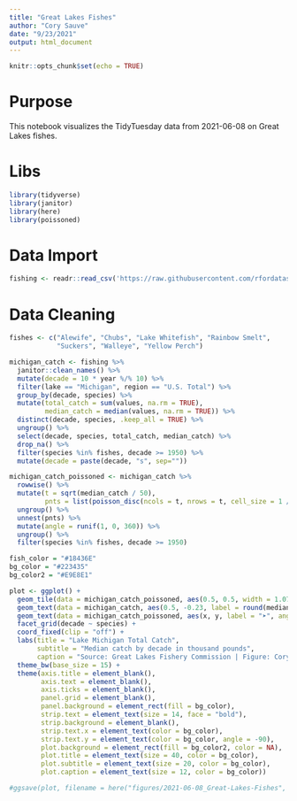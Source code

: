 ```yaml
---
title: "Great Lakes Fishes"
author: "Cory Sauve"
date: "9/23/2021"
output: html_document
---
```


```r
knitr::opts_chunk$set(echo = TRUE)
```

# Purpose 

This notebook visualizes the TidyTuesday data from 2021-06-08 on Great Lakes fishes.

# Libs 
```r
library(tidyverse)
library(janitor)
library(here)
library(poissoned)
```

# Data Import  
```r
fishing <- readr::read_csv('https://raw.githubusercontent.com/rfordatascience/tidytuesday/master/data/2021/2021-06-08/fishing.csv')
```

# Data Cleaning 
```r
fishes <- c("Alewife", "Chubs", "Lake Whitefish", "Rainbow Smelt", 
            "Suckers", "Walleye", "Yellow Perch")

michigan_catch <- fishing %>% 
  janitor::clean_names() %>% 
  mutate(decade = 10 * year %/% 10) %>% 
  filter(lake == "Michigan", region == "U.S. Total") %>% 
  group_by(decade, species) %>% 
  mutate(total_catch = sum(values, na.rm = TRUE), 
         median_catch = median(values, na.rm = TRUE)) %>% 
  distinct(decade, species, .keep_all = TRUE) %>% 
  ungroup() %>% 
  select(decade, species, total_catch, median_catch) %>% 
  drop_na() %>% 
  filter(species %in% fishes, decade >= 1950) %>% 
  mutate(decade = paste(decade, "s", sep=""))

michigan_catch_poissoned <- michigan_catch %>% 
  rowwise() %>% 
  mutate(t = sqrt(median_catch / 50), 
         pnts = list(poisson_disc(ncols = t, nrows = t, cell_size = 1 / t))) %>% 
  ungroup() %>%
  unnest(pnts) %>% 
  mutate(angle = runif(1, 0, 360)) %>% 
  ungroup() %>% 
  filter(species %in% fishes, decade >= 1950)
```

```r
fish_color = "#18436E"
bg_color = "#223435"
bg_color2 = "#E9E8E1"

plot <- ggplot() +
  geom_tile(data = michigan_catch_poissoned, aes(0.5, 0.5, width = 1.07, height = 1.07), fill = "grey97", color = "grey97", size = 0.5, stat = "unique") +
  geom_text(data = michigan_catch, aes(0.5, -0.23, label = round(median_catch)), alpha = 1, fontface = "bold", size = 7, vjust = 0, color = "grey97") +
  geom_text(data = michigan_catch_poissoned, aes(x, y, label = "➤", angle = angle), size = 2.5, color = fish_color)+
  facet_grid(decade ~ species) +
  coord_fixed(clip = "off") +
  labs(title = "Lake Michigan Total Catch",
       subtitle = "Median catch by decade in thousand pounds",
       caption = "Source: Great Lakes Fishery Commission | Figure: Cory Sauve") +
  theme_bw(base_size = 15) +
  theme(axis.title = element_blank(),
        axis.text = element_blank(),
        axis.ticks = element_blank(),
        panel.grid = element_blank(),
        panel.background = element_rect(fill = bg_color),
        strip.text = element_text(size = 14, face = "bold"),
        strip.background = element_blank(),
        strip.text.x = element_text(color = bg_color),
        strip.text.y = element_text(color = bg_color, angle = -90),
        plot.background = element_rect(fill = bg_color2, color = NA),
        plot.title = element_text(size = 40, color = bg_color),
        plot.subtitle = element_text(size = 20, color = bg_color), 
        plot.caption = element_text(size = 12, color = bg_color))

#ggsave(plot, filename = here("figures/2021-06-08_Great-Lakes-Fishes", "great_lakes_fish.png"), height = 14, width = 14, dpi = 500)
```